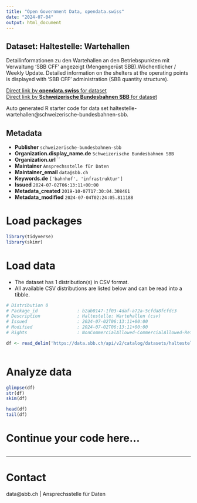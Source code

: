 ```yaml
---
title: "Open Government Data, opendata.swiss"
date: "2024-07-04"
output: html_document
---
```


## Dataset: Haltestelle: Wartehallen

Detailinformationen zu den Wartehallen an den Betriebspunkten mit Verwaltung 'SBB CFF' angezeigt (Mengengerüst SBB).Wöchentlicher / Weekly Update. Detailed information on the shelters at the operating points is displayed with 'SBB CFF' administration (SBB quantity structure).

[Direct link by **opendata.swiss** for dataset](https://opendata.swiss/de/dataset/haltestelle-wartehallen)<br>
[Direct link by **Schweizerische Bundesbahnen SBB** for dataset](https://data.sbb.ch/explore/dataset/haltestelle-wartehallen/)

Auto generated R starter code for data set haltestelle-wartehallen@schweizerische-bundesbahnen-sbb.

## Metadata

- **Publisher** `schweizerische-bundesbahnen-sbb`
- **Organization.display_name.de** `Schweizerische Bundesbahnen SBB`
- **Organization.url** ``
- **Maintainer** `Ansprechsstelle für Daten`
- **Maintainer_email** `data@sbb.ch`
- **Keywords.de** `['bahnhof', 'infrastruktur']`
- **Issued** `2024-07-02T06:13:11+00:00`
- **Metadata_created** `2019-10-07T17:30:04.308461`
- **Metadata_modified** `2024-07-04T02:24:05.811188`


# Load packages

```r

library(tidyverse)
library(skimr)

```

# Load data

-   The dataset has 1 distribution(s) in CSV format.
-   All available CSV distributions are listed below and can be read into a tibble.

```r

# Distribution 0
# Package_id               : b2ab0147-1f03-4daf-a72a-5cfda8fcfdc3
# Description              : Haltestelle: Wartehallen (csv)
# Issued                   : 2024-07-02T06:13:11+00:00
# Modified                 : 2024-07-02T06:13:11+00:00
# Rights                   : NonCommercialAllowed-CommercialAllowed-ReferenceRequired

df <- read_delim('https://data.sbb.ch/api/v2/catalog/datasets/haltestelle-wartehallen/exports/csv')



```

# Analyze data

```r

glimpse(df)
str(df)
skim(df)

head(df)
tail(df)

```

# Continue your code here...

```r

```

------------------------------------------------------------------------

# Contact

data@sbb.ch | Ansprechsstelle für Daten
